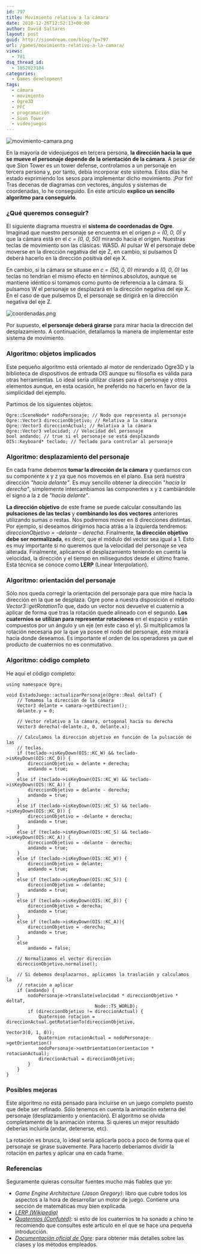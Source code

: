 ```yaml
---
id: 797
title: Movimiento relativo a la cámara
date: 2010-12-26T12:52:13+00:00
author: David Saltares
layout: post
guid: http://siondream.com/blog/?p=797
url: /games/movimiento-relativo-a-la-camara/
views:
  - 781
dsq_thread_id:
  - 1852023184
categories:
  - Games development
tags:
  - cámara
  - movimiento
  - Ogre3D
  - PFC
  - programación
  - Sion Tower
  - videojuegos
---
```


![movimiento-camara.png](/img/wp/movimiento-camara.webp)

En la mayoría de videojuegos en tercera persona, **la dirección hacia la que se mueve el personaje depende de la orientación de la cámara**. A pesar de que Sion Tower es un tower defense, controlamos a un personaje en tercera persona y, por tanto, debía incorporar este sistema. Estos días he estado exprimiendo los sesos para implementar dicho movimiento. ¡Por fin! Tras decenas de diagramas con vectores, ángulos y sistemas de coordenadas, lo he conseguido. En este artículo **explico un sencillo algoritmo para conseguirlo**.

### ¿Qué queremos conseguir?

El siguiente diagrama muestra el **sistema de coordenadas de Ogre**. Imaginad que nuestro personaje se encuentra en el origen _p = (0, 0, 0)_ y que la cámara está en el _c = (0, 0, 50)_ mirando hacia el origen. Nuestras teclas de movimiento son las clásicas: WASD. Al pulsar W el personaje debe moverse en la dirección negativa del eje Z, en cambio, si pulsamos D deberá hacerlo en la dirección positiva del eje X.

En cambio, si la cámara se situase en _c = (50, 0, 0)_ mirando a _(0, 0, 0)_ las teclas no tendrían el mismo efecto en términos absolutos, aunque se mantiene idéntico si tomamos como punto de referencia a la cámara. Si pulsamos W el personaje se desplazará en la dirección negativa del eje X. En el caso de que pulsemos D, el personaje se dirigirá en la dirección negativa del eje Z.

![coordenadas.png](/img/wp/coordenadas.webp)

Por supuesto, **el personaje deberá girarse** para mirar hacia la dirección del desplazamiento. A continuación, detallamos la manera de implementar este sistema de movimiento.

### Algoritmo: objetos implicados

Este pequeño algoritmo está orientado al motor de renderizado Ogre3D y la biblioteca de dispositivos de entrada OIS aunque su filosofía es válida para otras herramientas. Lo ideal sería utilizar clases para el personaje y otros elementos aunque, en esta ocasión, he preferido no hacerlo en favor de la simplicidad del ejemplo.

Partimos de los siguientes objetos:

```
Ogre::SceneNode* nodoPersonaje; // Nodo que representa al personaje
Ogre::Vector3 direccionObjetivo; // Relativa a la cámara
Ogre::Vector3 direccionActual; // Relativa a la cámara
Ogre::Vector3 velocidad; // Velocidad del personaje
bool andando; // true si el personaje se está desplazando
OIS::Keyboard* teclado; // Teclado para controlar al personaje
```

### Algoritmo: desplazamiento del personaje

En cada frame debemos **tomar la dirección de la cámara** y quedarnos con su componente x y z ya que nos movemos en el plano. Esa será nuestra dirección _"hacia delante"_. Es muy sencillo obtener la dirección "_hacia la derecha"_, simplemente intercambiamos las componentes x y z cambiándole el signo a la z de _"hacia delante"_.

**La dirección objetivo** de este frame se puede calcular consultando las **pulsaciones de las teclas** y **combinando los dos vectores** anteriores utilizando sumas o restas. Nos podremos mover en 8 direcciones distintas. Por ejemplo, si deseamos dirigirnos hacia atrás a la izquierda tendremos: _direccionObjetivo = -delante – derecha_. Finalmente, **la dirección objetivo debe ser normalizada**, es decir, que el módulo del vector sea igual a 1\. Esto es muy importante si no queremos que la velocidad del personaje se vea alterada. Finalmente, aplicamos el desplazamiento teniendo en cuenta la velocidad, la dirección y el tiempo en milisegundos desde el último frame. Esta técnica se conoce como **LERP** (Linear Interpolation).

### Algoritmo: orientación del personaje

Sólo nos queda corregir la orientación del personaje para que mire hacia la dirección en la que se desplaza. Ogre pone a nuestra disposición el método _Vector3::getRotationTo_ que, dado un vector nos devuelve el cuaternio a aplicar de forma que tras la rotación quede alineado con el segundo. **Los cuaternios se utilizan para representar rotaciones** en el espacio y están compuestos por un ángulo y un eje (en este caso el y). Si multiplicamos la rotación necesaria por la que ya posee el nodo del personaje, éste mirará hacia donde deseamos. Es importante el orden de los operadores ya que el producto de cuaternios no es conmutativo.

### Algoritmo: código completo

He aquí el código completo:

```
using namespace Ogre;

void EstadoJuego::actualizarPersonaje(Ogre::Real deltaT) {
    // Tomamos la dirección de la cámara
    Vector3 delante = camara->getDirection();
    delante.y = 0;

    // Vector relativo a la cámara, ortogonal hacia su derecha
    Vector3 derecha(-delante.z, 0, delante.x);

    // Calculamos la dirección objetivo en función de la pulsación de las
    // teclas.
    if (teclado->isKeyDown(OIS::KC_W) && teclado->isKeyDown(OIS::KC_D)) {
        direccionObjetivo = delante + derecha;
        andando = true;
    }
    else if (teclado->isKeyDown(OIS::KC_W) && teclado->isKeyDown(OIS::KC_A)) {
        direccionObjetivo = delante - derecha;
        andando = true;
    }
    else if (teclado->isKeyDown(OIS::KC_S) && teclado->isKeyDown(OIS::KC_D)) {
        direccionObjetivo = -delante + derecha;
        andando = true;
    }
    else if (teclado->isKeyDown(OIS::KC_S) && teclado->isKeyDown(OIS::KC_A)) {
        direccionObjetivo = -delante - derecha;
        andando = true;
    }
    else if (teclado->isKeyDown(OIS::KC_W)) {
        direccionObjetivo = delante;
        andando = true;
    }
    else if (teclado->isKeyDown(OIS::KC_S)) {
        direccionObjetivo = -delante;
        andando = true;
    }
    else if (teclado->isKeyDown(OIS::KC_D)) {
        direccionObjetivo = derecha;
        andando = true;
    }
    else if (teclado->isKeyDown(OIS::KC_A)){
        direccionObjetivo = -derecha;
        andando = true;
    }
    else
        andando = false;

    // Normalizamos el vector direccion
    direccionObjetivo.normalise();

    // Si debemos desplazarnos, aplicamos la traslación y calculamos la
    // rotación a aplicar
    if (andando) {
        nodoPersonaje->translate(velocidad * direccionObjetivo * deltaT,
                                 Node::TS_WORLD);
        if (direccionObjetivo != direccionActual) {
            Quaternion rotacion = direccionActual.getRotationTo(direccionObjetivo,
                                                                Vector3(0, 1, 0));
            Quaternion rotacionActual = nodoPersonaje->getOrientation()
            nodoPersonaje->setOrientation(orientacion * rotacionActual);
            direccionActual = direccionObjetivo;
        }
    }
}
```

### Posibles mejoras

Este algoritmo no está pensado para incluirse en un juego completo puesto que debe ser refinado. Sólo tenemos en cuenta la animación externa del personaje (desplazamiento y orientación). El algoritmo se olvida completamente de la animación interna. Si quieres un mejor resultado deberías incluirla (andar, detenerse, etc).

La rotación es brusca, lo ideal sería aplicarla poco a poco de forma que el personaje se girase suavemente. Para hacerlo deberíamos dividir la rotación en partes y aplicar una en cada frame.

### Referencias

Seguramente quieras consultar fuentes mucho más fiables que yo:

- _Game Engine Architecture (Jason Gregory)_: libro que cubre todos los aspectos a la hora de desarrollar un motor de juego. Contiene una sección de matemáticas muy bien explicada.
- [_LERP (Wikipedia)_](http://en.wikipedia.org/wiki/Lerp_%28computing%29)
- [_Quaternios (Confuted)_](http://www.cprogramming.com/tutorial/3d/quaternions.html): si esto de los cuaternios te ha sonado a chino te recomiendo que consultes este artículo en el que se hace una pequeña introducción.
- [_Documentación oficial de Ogre_](http://www.ogre3d.org/docs/api/html/index.html): para obtener más detalles sobre las clases y los métodos empleados.
